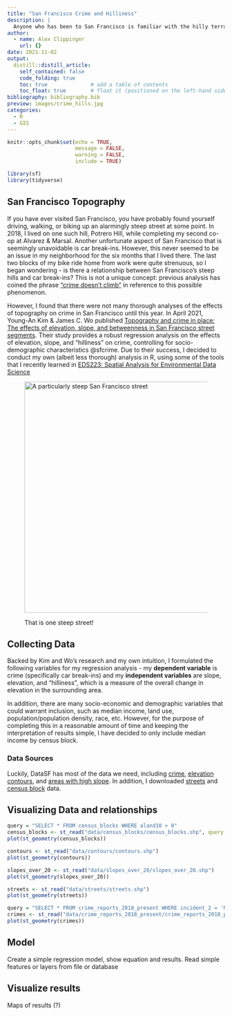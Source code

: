 ```yaml
---
title: "San Francisco Crime and Hilliness"
description: |
  Anyone who has been to San Francisco is familiar with the hilly terrain and roads that seem to climb into the clouds. But does this topography have an effect on where car break-ins happen? I wanted to take a look at this relationship with visualizations and a linear regression analysis.
author:
  - name: Alex Clippinger
    url: {}
date: 2021-11-02
output:
  distill::distill_article:
    self_contained: false
    code_folding: true
    toc: true              # add a table of contents
    toc_float: true        # float it (positioned on the left-hand side, rather at the top)
bibliography: bibliography.bib
preview: images/crime_hills.jpg
categories: 
  - R
  - GIS
---
```


```r
knitr::opts_chunk$set(echo = TRUE,
                      message = FALSE, 
                      warning = FALSE, 
                      include = TRUE)

library(sf)
library(tidyverse)
```

## San Francisco Topography

If you have ever visited San Francisco, you have probably found yourself driving, walking, or biking up an alarmingly steep street at some point. In 2018, I lived on one such hill, Potrero Hill, while completing my second co-op at Alvarez & Marsal. Another unfortunate aspect of San Francisco that is seemingly unavoidable is car break-ins. However, this never seemed to be an issue in my neighborhood for the six months that I lived there. The last two blocks of my bike ride home from work were quite strenuous, so I began wondering - is there a relationship between San Francisco's steep hills and car break-ins? This is not a unique concept: previous analysis has coined the phrase ["crime doesn't climb"](https://github.com/gwintrob/crime-doesnt-climb/blob/master/README.md) in reference to this possible phenomenon. 

However, I found that there were not many thorough analyses of the effects of topography on crime in San Francisco until this year. In April 2021, Young-An Kim & James C. Wo published [Topography and crime in place: The effects of elevation, slope, and betweenness in San Francisco street segments](https://www.tandfonline.com/doi/full/10.1080/07352166.2021.1901591). Their study provides a robust regression analysis on the effects of elevation, slope, and "hilliness" on crime, controlling for socio-demographic characteristics @sfcrime. Due to their success, I decided to conduct my own (albeit less thorough) analysis in R, using some of the tools that I recently learned in [EDS223: Spatial Analysis for Environmental Data Science](https://bren.ucsb.edu/courses/eds-223)  

<figure>

<img src="./images/san-francisco-hills.jpg" alt="A particularly steep San Francisco street" style="height: 534px; width:800px;"/>

<figcaption>

That is one steep street!

</figcaption>

</figure>

## Collecting Data

Backed by Kim and Wo's research and my own intuition, I formulated the following variables for my regression analysis - my **dependent variable** is crime (specifically car break-ins) and my **independent variables** are slope, elevation, and "hilliness", which is a measure of the overall change in elevation in the surrounding area. 

In addition, there are many socio-economic and demographic variables that could warrant inclusion, such as median income, land use, population/population density, race, etc. However, for the purpose of completing this in a reasonable amount of time and keeping the interpretation of results simple, I have decided to only include median income by census block.

### Data Sources
  
Luckily, DataSF has most of the data we need, including [crime](https://data.sfgov.org/Public-Safety/Police-Department-Incident-Reports-2018-to-Present/wg3w-h783), [elevation contours](https://data.sfgov.org/Energy-and-Environment/Elevation-Contours/rnbg-2qxw), and [areas with high slope](https://data.sfgov.org/Geographic-Locations-and-Boundaries/Slopes-of-20-Or-Greater/3vv2-nvev). In addition, I downloaded [streets](https://data.sfgov.org/Geographic-Locations-and-Boundaries/Streets-Active-and-Retired/3psu-pn9h) and [census block](https://data.sfgov.org/Geographic-Locations-and-Boundaries/Census-2010-Blocks-for-San-Francisco/2uzy-uv2r) data.

## Visualizing Data and relationships

```r
query = "SELECT * FROM census_blocks WHERE aland10 > 0"
census_blocks <- st_read("data/census_blocks/census_blocks.shp", query = query)
plot(st_geometry(census_blocks))
```
```r
contours <- st_read("data/contours/contours.shp") 
plot(st_geometry(contours))
```
```r
slopes_over_20 <- st_read("data/slopes_over_20/slopes_over_20.shp") 
plot(st_geometry(slopes_over_20))
```
```r
streets <- st_read("data/streets/streets.shp")
plot(st_geometry(streets))
```
```r
query = "SELECT * FROM crime_reports_2018_present WHERE incident_2 = 'Motor Vehicle Theft'"
crimes <- st_read("data/crime_reports_2018_present/crime_reports_2018_present.shp", query = query)
plot(st_geometry(crimes))
```

## Model

Create a simple regression model, show equation and results.
Read simple features or layers from file or database

## Visualize results

Maps of results (?)
